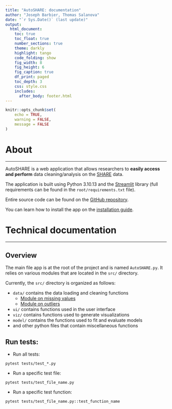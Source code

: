 ```yaml
---
title: "AutoSHARE: documentation"
author: "Joseph Barbier, Thomas Salanova"
date: "`r Sys.Date()` (last update)"
output:
  html_document:
    toc: true
    toc_float: true
    number_sections: true
    theme: darkly
    highlight: tango
    code_folding: show
    fig_width: 8
    fig_height: 6
    fig_caption: true
    df_print: paged
    toc_depth: 3
    css: style.css
    includes:
      after_body: footer.html
---
```


```r
knitr::opts_chunk$set(
    echo = TRUE,
    warning = FALSE,
    message = FALSE
)
```


# About
***

AutoSHARE is a web application that allows researchers to **easily access and perform** data cleaning/analysis on the [SHARE](https://share-eric.eu/) data.

The application is built using Python 3.10.13 and the [Streamlit](https://streamlit.io/) library (full requirements can be found in the `root/requirements.txt` file).

Entire source code can be found on the [GitHub repository](https://github.com/JosephBARBIERDARNAL/autoSHARE).

You can learn how to install the app on the [installation guide](installation-guide.html).



# Technical documentation
***

## Overview

The main file app is at the root of the project and is named `AutoSHARE.py`. It relies on various modules that are located in the `src/` directory.

Currently, the `src/` directory is organized as follows:

- `data/` contains the data loading and cleaning functions
  - [Module on missing values](missing_values.html)
  - [Module on outliers](outliers.html)
- `ui/` contains functions used in the user interface
- `viz/` contains functions used to generate visualizations
- `model/` contains the functions used to fit and evaluate models
- and other python files that contain miscellaneous functions


## Run tests:

- Run all tests:

```
pytest tests/test_*.py
```

- Run a specific test file:

```
pytest tests/test_file_name.py
```

- Run a specific test function:

```
pytest tests/test_file_name.py::test_function_name
```
